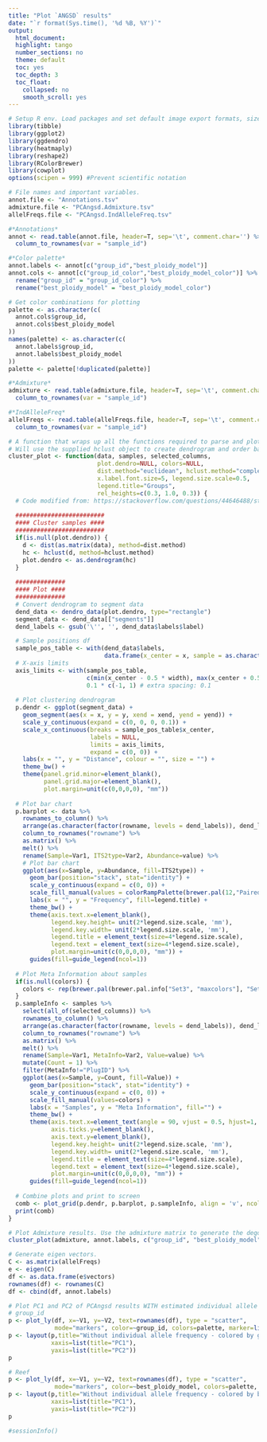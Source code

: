 ```yaml
---
title: "Plot `ANGSD` results"
date: "`r format(Sys.time(), '%d %B, %Y')`"
output:
  html_document:
  highlight: tango
  number_sections: no
  theme: default
  toc: yes
  toc_depth: 3
  toc_float:
    collapsed: no
    smooth_scroll: yes
---
```


```r
# Setup R env. Load packages and set default image export formats, size and resolution.
library(tibble)
library(ggplot2)
library(ggdendro)
library(heatmaply)
library(reshape2)
library(RColorBrewer)
library(cowplot)
options(scipen = 999) #Prevent scientific notation
```

```r
# File names and important variables.
annot.file <- "Annotations.tsv"
admixture.file <- "PCAngsd.Admixture.tsv"
allelFreqs.file <- "PCAngsd.IndAlleleFreq.tsv"
```

```r
#*Annotations*
annot <- read.table(annot.file, header=T, sep='\t', comment.char='') %>% 
  column_to_rownames(var = "sample_id")
```

```r
#*Color palette*
annot.labels <- annot[c("group_id","best_ploidy_model")]
annot.cols <- annot[c("group_id_color","best_ploidy_model_color")] %>% 
  rename("group_id" = "group_id_color") %>% 
  rename("best_ploidy_model" = "best_ploidy_model_color")

# Get color combinations for plotting
palette <- as.character(c(
  annot.cols$group_id, 
  annot.cols$best_ploidy_model
))
names(palette) <- as.character(c(
  annot.labels$group_id, 
  annot.labels$best_ploidy_model
))
palette <- palette[!duplicated(palette)]
```

```r
#*Admixture*
admixture <- read.table(admixture.file, header=T, sep='\t', comment.char='', check.names=FALSE) %>% 
  column_to_rownames(var = "sample_id")
```

```r
#*IndAlleleFreq*
allelFreqs <- read.table(allelFreqs.file, header=T, sep='\t', comment.char='', check.names=FALSE) %>% 
  column_to_rownames(var = "sample_id")
```


``` r
# A function that wraps up all the functions required to parse and plot the input data.
# Will use the supplied hclust object to create dendrogram and order bars or will perform clustering itself.
cluster_plot <- function(data, samples, selected_columns, 
                         plot.dendro=NULL, colors=NULL,
                         dist.method="euclidean", hclust.method="complete",
                         x.label.font.size=5, legend.size.scale=0.5,
                         legend.title="Groups",
                         rel_heights=c(0.3, 1.0, 0.3)) {
  # Code modified from: https://stackoverflow.com/questions/44646488/stacked-bar-plot-with-hierarchical-clustering-dendrogram
  
  #########################
  #### Cluster samples ####
  #########################
  if(is.null(plot.dendro)) {
    d <- dist(as.matrix(data), method=dist.method)
    hc <- hclust(d, method=hclust.method)
    plot.dendro <- as.dendrogram(hc)
  }
  
  ##############
  #### Plot ####
  ##############
  # Convert dendrogram to segment data
  dend_data <- dendro_data(plot.dendro, type="rectangle")
  segment_data <- dend_data[["segments"]]
  dend_labels <- gsub('\'', '', dend_data$labels$label)

  # Sample positions df
  sample_pos_table <- with(dend_data$labels, 
                           data.frame(x_center = x, sample = as.character(label), width = 0.9))
  # X-axis limits
  axis_limits <- with(sample_pos_table, 
                      c(min(x_center - 0.5 * width), max(x_center + 0.5 * width))) + 
                      0.1 * c(-1, 1) # extra spacing: 0.1
  
  # Plot clustering dendrogram
  p.dendr <- ggplot(segment_data) +
    geom_segment(aes(x = x, y = y, xend = xend, yend = yend)) +
    scale_y_continuous(expand = c(0, 0, 0, 0.1)) + 
    scale_x_continuous(breaks = sample_pos_table$x_center, 
                       labels = NULL, 
                       limits = axis_limits, 
                       expand = c(0, 0)) + 
    labs(x = "", y = "Distance", colour = "", size = "") +
    theme_bw() + 
    theme(panel.grid.minor=element_blank(),
          panel.grid.major=element_blank(),
          plot.margin=unit(c(0,0,0,0), "mm"))
  
  # Plot bar chart
  p.barplot <- data %>%
    rownames_to_column() %>%
    arrange(as.character(factor(rowname, levels = dend_labels)), dend_labels) %>%
    column_to_rownames("rowname") %>%
    as.matrix() %>%
    melt() %>%
    rename(Sample=Var1, ITS2type=Var2, Abundance=value) %>%
    # Plot bar chart
    ggplot(aes(x=Sample, y=Abundance, fill=ITS2type)) +
      geom_bar(position="stack", stat="identity") +
      scale_y_continuous(expand = c(0, 0)) +
      scale_fill_manual(values = colorRampPalette(brewer.pal(12,"Paired"))(12)) +
      labs(x = "", y = "Frequency", fill=legend.title) +
      theme_bw() +
      theme(axis.text.x=element_blank(),
            legend.key.height= unit(2*legend.size.scale, 'mm'),
            legend.key.width= unit(2*legend.size.scale, 'mm'),
            legend.title = element_text(size=4*legend.size.scale),
            legend.text = element_text(size=4*legend.size.scale),
            plot.margin=unit(c(0,0,0,0), "mm")) +
      guides(fill=guide_legend(ncol=1))
  
  # Plot Meta Information about samples
  if(is.null(colors)) {
    colors <- rep(brewer.pal(brewer.pal.info["Set3", "maxcolors"], "Set3"), ceiling(nrow(samples)/12))
  }
  p.sampleInfo <- samples %>%
    select(all_of(selected_columns)) %>%
    rownames_to_column() %>% 
    arrange(as.character(factor(rowname, levels = dend_labels)), dend_labels) %>% 
    column_to_rownames("rowname") %>% 
    as.matrix() %>% 
    melt() %>% 
    rename(Sample=Var1, MetaInfo=Var2, Value=value) %>% 
    mutate(Count = 1) %>% 
    filter(MetaInfo!="PlugID") %>%
    ggplot(aes(x=Sample, y=Count, fill=Value)) + 
      geom_bar(position="stack", stat="identity") + 
      scale_y_continuous(expand = c(0, 0)) + 
      scale_fill_manual(values=colors) +
      labs(x = "Samples", y = "Meta Information", fill="") +
      theme_bw() +
      theme(axis.text.x=element_text(angle = 90, vjust = 0.5, hjust=1, size=x.label.font.size),
            axis.ticks.y=element_blank(),
            axis.text.y=element_blank(),
            legend.key.height= unit(2*legend.size.scale, 'mm'),
            legend.key.width= unit(2*legend.size.scale, 'mm'),
            legend.title = element_text(size=4*legend.size.scale),
            legend.text = element_text(size=4*legend.size.scale),
            plot.margin=unit(c(0,0,0,0), "mm")) +
      guides(fill=guide_legend(ncol=1))
  
  # Combine plots and print to screen
  comb <- plot_grid(p.dendr, p.barplot, p.sampleInfo, align = 'v', ncol = 1, axis = "lr", rel_heights = rel_heights)
  print(comb)
}
```


```r
# Plot Admixture results. Use the admixture matrix to generate the degdrogram and sample order.
cluster_plot(admixture, annot.labels, c("group_id", "best_ploidy_model"), colors=palette, x.label.font.size=2)
```


```r
# Generate eigen vectors.
C <- as.matrix(allelFreqs)
e <- eigen(C)
df <- as.data.frame(e$vectors)
rownames(df) <- rownames(C)
df <- cbind(df, annot.labels)
```


```r
# Plot PC1 and PC2 of PCAngsd results WITH estimated individual allele frequencies using the `plotly` package.
# group_id
p <- plot_ly(df, x=~V1, y=~V2, text=rownames(df), type = "scatter",
             mode="markers", color=~group_id, colors=palette, marker=list(size=11))
p <- layout(p,title="Without individual allele frequency - colored by group_id",
            xaxis=list(title="PC1"),
            yaxis=list(title="PC2"))
p

# Reef
p <- plot_ly(df, x=~V1, y=~V2, text=rownames(df), type = "scatter",
             mode="markers", color=~best_ploidy_model, colors=palette, marker=list(size=11))
p <- layout(p,title="Without individual allele frequency - colored by best_ploidy_model",
            xaxis=list(title="PC1"),
            yaxis=list(title="PC2"))
p
```


```r
#sessionInfo()
```

